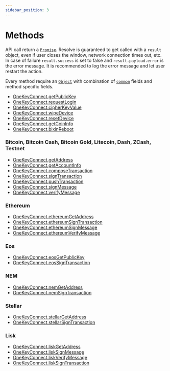 ```yaml
---
sidebar_position: 3
---
```


# Methods

API call return a [`Promise`](https://developer.mozilla.org/en-US/docs/Web/JavaScript/Reference/Global_Objects/Promise). Resolve is guaranteed to get called with a `result` object, even if user closes the window, network connection times out, etc. In case of failure `result.success` is set to false and `result.payload.error` is the error message. It is recommended to log the error message and let user restart the action.

Every method require an [`Object`](https://developer.mozilla.org/en-US/docs/Web/JavaScript/Reference/Global_Objects/Object) with combination of [`common`](./Method%20List/commonParams) fields and method specific fields.

* [OneKeyConnect.getPublicKey](./Method%20List/getPublicKey)
* [OneKeyConnect.requestLogin](./Method%20List/requestLogin)
* [OneKeyConnect.cipherKeyValue](./Method%20List/cipherKeyValue)
* [OneKeyConnect.wipeDevice](./Method%20List/wipeDevice)
* [OneKeyConnect.resetDevice](./Method%20List/resetDevice)
* [OneKeyConnect.getCoinInfo](./Method%20List/getCoinInfo)
* [OneKeyConnect.bixinReboot](./Method%20List/bixinReboot)

### Bitcoin, Bitcoin Cash, Bitcoin Gold, Litecoin, Dash, ZCash, Testnet

* [OneKeyConnect.getAddress](./Method%20List/getAddress)
* [OneKeyConnect.getAccountInfo](./Method%20List/getAccountInfo)
* [OneKeyConnect.composeTransaction](./Method%20List/composeTransaction)
* [OneKeyConnect.signTransaction](./Method%20List/signTransaction)
* [OneKeyConnect.pushTransaction](./Method%20List/pushTransaction)
* [OneKeyConnect.signMessage](./Method%20List/signMessage)
* [OneKeyConnect.verifyMessage](./Method%20List/verifyMessage)

### Ethereum

* [OneKeyConnect.ethereumGetAddress](./Method%20List/ethereumGetAddress)
* [OneKeyConnect.ethereumSignTransaction](./Method%20List/ethereumSignTransaction)
* [OneKeyConnect.ethereumSignMessage](./Method%20List/ethereumSignMessage)
* [OneKeyConnect.ethereumVerifyMessage](./Method%20List/ethereumVerifyMessage)

### Eos

* [OneKeyConnect.eosGetPublicKey](./Method%20List/eosGetPublicKey)
* [OneKeyConnect.eosSignTransaction](./Method%20List/eosSignTransaction)

### NEM

* [OneKeyConnect.nemGetAddress](./Method%20List/nemGetAddress)
* [OneKeyConnect.nemSignTransaction](./Method%20List/nemSignTransaction)

### Stellar

* [OneKeyConnect.stellarGetAddress](./Method%20List/stellarGetAddress)
* [OneKeyConnect.stellarSignTransaction](./Method%20List/stellarSignTransaction)

### Lisk

* [OneKeyConnect.liskGetAddress](./Method%20List/liskGetAddress)
* [OneKeyConnect.liskSignMessage](./Method%20List/liskSignMessage)
* [OneKeyConnect.liskVerifyMessage](./Method%20List/liskVerifyMessage)
* [OneKeyConnect.liskSignTransaction](./Method%20List/liskSignTransaction)

<!-- ### Cardano

* [OneKeyConnect.cardanoGetPublicKey](./Method%20List/cardanoGetPublicKey)
* [OneKeyConnect.cardanoGetAddress](./Method%20List/cardanoGetAddress)
* [OneKeyConnect.cardanoSignTransaction](./Method%20List/cardanoSignTransaction) -->

<!-- ### Ripple

* [OneKeyConnect.rippleGetAddress](./Method%20List/rippleGetAddress)
* [OneKeyConnect.rippleSignTransaction](./Method%20List/rippleSignTransaction) -->

<!-- ### Tezos

* [OneKeyConnect.tezosGetAddress](./Method%20List/tezosGetAddress)
* [OneKeyConnect.tezosGetPublicKey](./Method%20List/tezosGetPublicKey)
* [OneKeyConnect.tezosSignTransaction](./Method%20List/tezosSignTransaction) -->

<!-- ### Binance

* [OneKeyConnect.binanceGetAddress](./Method%20List/binanceGetAddress)
* [OneKeyConnect.binanceGetPublicKey](./Method%20List/binanceGetPublicKey)
* [OneKeyConnect.binanceSignTransaction](./Method%20List/binanceSignTransaction) -->
